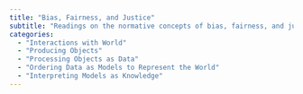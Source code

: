 ```yaml
---
title: "Bias, Fairness, and Justice"
subtitle: "Readings on the normative concepts of bias, fairness, and justice and how they are relevant considerations in data science."
categories:
  - "Interactions with World"
  - "Producing Objects"
  - "Processing Objects as Data"
  - "Ordering Data as Models to Represent the World"
  - "Interpreting Models as Knowledge"
---
```

